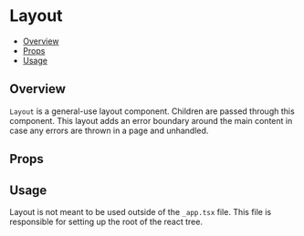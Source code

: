 
# Layout

- [Overview](#overview)
- [Props](#props)
- [Usage](#usage)

## Overview

`Layout` is a general-use layout component. Children are passed through this component.
This layout adds an error boundary around the main content in case any errors are thrown
in a page and unhandled.

## Props

<ArgsTable of={Layout} />

## Usage

Layout is not meant to be used outside of the `_app.tsx` file. This file is responsible
for setting up the root of the react tree.
